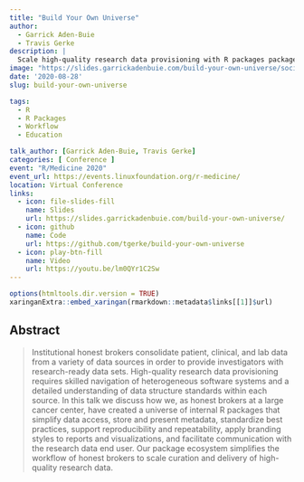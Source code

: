 ```yaml
---
title: "Build Your Own Universe"
author:
  - Garrick Aden-Buie
  - Travis Gerke
description: |
  Scale high-quality research data provisioning with R packages package.
image: "https://slides.garrickadenbuie.com/build-your-own-universe/social-card.png"
date: '2020-08-28'
slug: build-your-own-universe

tags:
  - R
  - R Packages
  - Workflow
  - Education

talk_author: [Garrick Aden-Buie, Travis Gerke]
categories: [ Conference ]
event: "R/Medicine 2020"
event_url: https://events.linuxfoundation.org/r-medicine/
location: Virtual Conference
links:
  - icon: file-slides-fill
    name: Slides
    url: https://slides.garrickadenbuie.com/build-your-own-universe/
  - icon: github
    name: Code
    url: https://github.com/tgerke/build-your-own-universe
  - icon: play-btn-fill
    name: Video
    url: https://youtu.be/lm0QYr1C2Sw
---
```


```r
options(htmltools.dir.version = TRUE)
xaringanExtra::embed_xaringan(rmarkdown::metadata$links[[1]]$url)
```

## Abstract

> Institutional honest brokers consolidate patient, clinical, and lab data from
> a variety of data sources in order to provide investigators with
> research-ready data sets. High-quality research data provisioning requires
> skilled navigation of heterogeneous software systems and a detailed
> understanding of data structure standards within each source. In this talk we
> discuss how we, as honest brokers at a large cancer center, have created a
> universe of internal R packages that simplify data access, store and present
> metadata, standardize best practices, support reproducibility and
> repeatability, apply branding styles to reports and visualizations, and
> facilitate communication with the research data end user. Our package
> ecosystem simplifies the workflow of honest brokers to scale curation and
> delivery of high-quality research data.